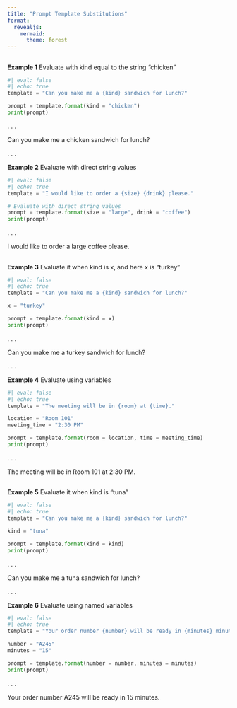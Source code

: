 ```yaml
---
title: "Prompt Template Substitutions"
format: 
  revealjs:
    mermaid:
      theme: forest
---
```


##

**Example 1** Evaluate with kind equal to the string "chicken"

```python
#| eval: false
#| echo: true 
template = "Can you make me a {kind} sandwich for lunch?"

prompt = template.format(kind = "chicken")
print(prompt)
```
. . . 

Can you make me a chicken sandwich for lunch?

. . . 

**Example 2** Evaluate with direct string values

```python
#| eval: false
#| echo: true 
template = "I would like to order a {size} {drink} please."

# Evaluate with direct string values
prompt = template.format(size = "large", drink = "coffee")
print(prompt)
```
. . .

I would like to order a large coffee please.

##

**Example 3** Evaluate it when kind is x, and here x is "turkey"

```python
#| eval: false
#| echo: true 
template = "Can you make me a {kind} sandwich for lunch?"

x = "turkey"

prompt = template.format(kind = x)
print(prompt)
```
. . . 

Can you make me a turkey sandwich for lunch?

. . . 

**Example 4** Evaluate using variables

```python
#| eval: false
#| echo: true 
template = "The meeting will be in {room} at {time}."

location = "Room 101"
meeting_time = "2:30 PM"

prompt = template.format(room = location, time = meeting_time)
print(prompt)
```
. . .

The meeting will be in Room 101 at 2:30 PM.

##

**Example 5** Evaluate it when kind is "tuna" 

```python
#| eval: false
#| echo: true 
template = "Can you make me a {kind} sandwich for lunch?"

kind = "tuna"

prompt = template.format(kind = kind)
print(prompt)
```
. . . 

Can you make me a tuna sandwich for lunch?

. . . 

**Example 6** Evaluate using named variables

```python
#| eval: false
#| echo: true 
template = "Your order number {number} will be ready in {minutes} minutes."

number = "A245"
minutes = "15"

prompt = template.format(number = number, minutes = minutes)
print(prompt)
```
. . .

Your order number A245 will be ready in 15 minutes.
